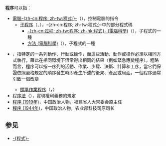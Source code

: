 {{NoteTA
|1 = zh-cn:计算机; zh-sg:电脑; zh-tw:電腦;
|2 = zh-cn:子程序; zh-tw:子程式;
|3 = zh-cn:代码; zh-tw:程式碼;
|4 = zh-cn:计算机科学; zh-sg:电脑科学; zh-tw:電腦科學;
}}
{{Wiktionary|程序}}
'''程序'''可以指：
* [[计算机程序|電腦-{zh-cn:程序; zh-tw:程式;}-]]（{{Lang|en|computer program}}），控制電腦的指令
** [[子程序|子程序]]（{{Lang|en|subprogram}}、{{Lang|en|subroutine}}），-{zh-cn:程序; zh-tw:程式;}-中的部分程式碼
*** [[程序_(電腦科學)|-{zh-cn:过程; zh-tw:程序; zh-hk:程式}- (電腦科學)]]（{{Lang|en|procedure}}），子程式的一種
*** [[方法_(電腦科學)|方法 (電腦科學)]]（{{Lang|en|method}}），子程式的一種
* {{Link-en|程序 (業務)|Procedure (business)}}，指特定的一系列動作、行動或操作，而這些活動、動作或操作必須以相同方式執行，藉此在相同環境下恆常得出相同的結果（例如緊急應變程序）。粗略而言，程序可以指一序列的活動、作業、步驟、決斷、計算和工序，當它們保證依照嚴格規定的順序發生時即產生所述的後果、產品或局面。一個程序通常引致一個改變
** [[標準作業程序|標準作業程序]]（{{Lang|en|standard operating procedure}}，{{Lang|en|SOP}}）
* [[程序法|程序法]]（{{Lang|en|procedural law}}），實現權利義務的規定
* [[程序_(1919年)|程序 (1919年)]]，中国政治人物，福建省人大常委会原主任
* [[程序_(1944年)|程序 (1944年)]]，中国政治人物，农业部科技司原司长

== 参见 ==
* [[程式|-{程式}-]]

{{Disambiguation|程序|Cat=二字消歧义}}